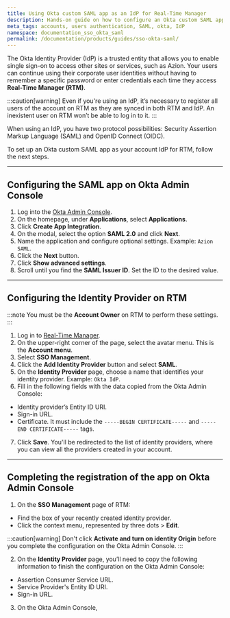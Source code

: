 ```yaml
---
title: Using Okta custom SAML app as an IdP for Real-Time Manager
description: Hands-on guide on how to configure an Okta custom SAML application as an IdP for Azion Real-Time Manager.
meta_tags: accounts, users authentication, SAML, okta, IdP
namespace: documentation_sso_okta_saml
permalink: /documentation/products/guides/sso-okta-saml/
---
```


The Okta Identity Provider (IdP) is a trusted entity that allows you to enable single sign-on to access other sites or services, such as Azion. Your users can continue using their corporate user identities without having to remember a specific password or enter credentials each time they access **Real-Time Manager (RTM)**. 

:::caution[warning]
Even if you're using an IdP, it’s necessary to register all users of the account on RTM as they are synced in both RTM and IdP. An inexistent user on RTM won’t be able to log in to it.
:::

When using an IdP, you have two protocol possibilities: Security Assertion Markup Language (SAML) and OpenID Connect (OIDC).

To set up an Okta custom SAML app as your account IdP for RTM, follow the next steps.

---

## Configuring the SAML app on Okta Admin Console

1. Log into the [Okta Admin Console](https://login.okta.com/).
2. On the homepage, under **Applications**, select **Applications**. 
3. Click **Create App Integration**.
4. On the modal, select the option **SAML 2.0** and click **Next**.
5. Name the application and configure optional settings. Example: `Azion SAML`.
6. Click the **Next** button.
7. Click **Show advanced settings**.
8. Scroll until you find the **SAML Issuer ID**. Set the ID to the desired value.


---

## Configuring the Identity Provider on RTM

:::note
You must be the **Account Owner** on RTM to perform these settings.
:::

1. Log in to [Real-Time Manager](https://manager.azion.com/).
2. On the upper-right corner of the page, select the avatar menu. This is the **Account menu**.
3. Select **SSO Management**.
4. Click the **Add Identity Provider** button and select **SAML**.
5. On the **Identity Provider** page, choose a name that identifies your identity provider. Example: `Okta IdP`.
6. Fill in the following fields with the data copied from the Okta Admin Console:

- Identity provider’s Entity ID URI.
- Sign-in URL.
- Certificate. It must include the `-----BEGIN CERTIFICATE-----` and `-----END CERTIFICATE-----` tags.

7. Click **Save**. You'll be redirected to the list of identity providers, where you can view all the providers created in your account.

---

## Completing the registration of the app on Okta Admin Console

1. On the **SSO Management** page of RTM:

- Find the box of your recently created identity provider.
- Click the context menu, represented by three dots > **Edit**.

:::caution[warning]
Don't click **Activate and turn on identity Origin** before you complete the configuration on the Okta Admin Console.
:::

2. On the **Identity Provider** page, you’ll need to copy the following information to finish the configuration on the Okta Admin Console:

- Assertion Consumer Service URL.
- Service Provider's Entity ID URI.
- Sign-in URL.

3. On the Okta Admin Console,